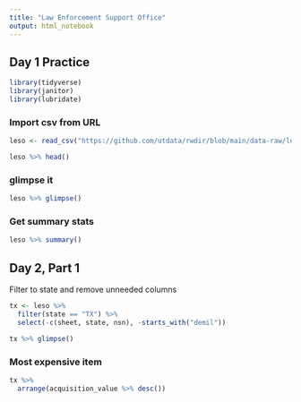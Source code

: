 ```yaml
---
title: "Law Enforcement Support Office"
output: html_notebook
---
```


## Day 1 Practice

```r
library(tidyverse)
library(janitor)
library(lubridate)
```

### Import csv from URL

```r
leso <- read_csv("https://github.com/utdata/rwdir/blob/main/data-raw/leso.csv?raw=true") %>% clean_names()

leso %>% head()
```

### glimpse it

```r
leso %>% glimpse()
```

### Get summary stats

```r
leso %>% summary()
```

## Day 2, Part 1

Filter to state and remove unneeded columns

```r
tx <- leso %>% 
  filter(state == "TX") %>% 
  select(-c(sheet, state, nsn), -starts_with("demil"))

tx %>% glimpse()
```

### Most expensive item

```r
tx %>% 
  arrange(acquisition_value %>% desc())
```


